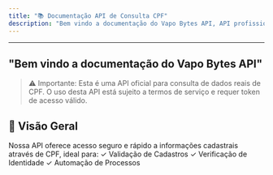 ```yaml
---
title: "📚 Documentação API de Consulta CPF"
description: "Bem vindo a documentação do Vapo Bytes API, API profissional para consulta de dados cadastrais através de CPF, fornecendo informações precisas e atualizadas em tempo real."
---
```


***

## "Bem vindo a documentação do Vapo Bytes API"

> ⚠️ Importante: Esta é uma API oficial para consulta de dados reais de CPF. O uso desta API está sujeito a termos de serviço e requer token de acesso válido.

## 🌟 Visão Geral

Nossa API oferece acesso seguro e rápido a informações cadastrais através de CPF, ideal para:
✓ Validação de Cadastros
✓ Verificação de Identidade
✓ Automação de Processos